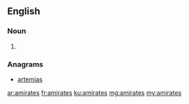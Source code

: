 ==English==

===Noun===
{{head|en|noun plural form}}

# {{plural of|amirate|lang=en}}

===Anagrams===
* [[artemias#English|artemias]]

[[ar:amirates]]
[[fr:amirates]]
[[ku:amirates]]
[[mg:amirates]]
[[my:amirates]]